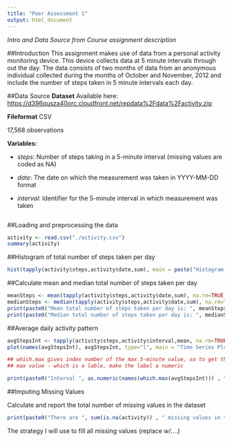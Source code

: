 ```yaml
---
title: "Peer Assessment 1"
output: html_document
---
```


_Intro and Data Source from Course assignment description_

##Introduction
This assignment makes use of data from a personal activity monitoring device. This device collects data at 5 minute intervals through out the day. The data consists of two months of data from an anonymous individual collected during the months of October and November, 2012 and include the number of steps taken in 5 minute intervals each day.

##Data Source
**Dataset** Available here: [https://d396qusza40orc.cloudfront.net/repdata%2Fdata%2Factivity.zip](https://d396qusza40orc.cloudfront.net/repdata%2Fdata%2Factivity.zip)

**Fileformat** CSV

17,568 observations

**Variables:**

* _steps_: Number of steps taking in a 5-minute interval (missing values are coded as NA)

* _date_: The date on which the measurement was taken in YYYY-MM-DD format

* _interval_: Identifier for the 5-minute interval in which measurement was taken


```r
```

##Loading and preprocessing the data
```r
activity <- read.csv("./activity.csv")
summary(activity)
```

##Histogram of total number of steps taken per day
```r
hist(tapply(activity$steps,activity$date,sum), main = paste("Histogram of Total Number of Steps Taken per Day"), xlab="Sum of Steps")
```


##Calculate mean and median total number of steps taken per day
```r
meanSteps <- mean(tapply(activity$steps,activity$date,sum), na.rm=TRUE)
medianSteps <- median(tapply(activity$steps,activity$date,sum), na.rm=TRUE)
print(paste0("Mean total number of steps taken per day is: ", meanSteps), digits = 2)
print(paste0("Median total number of steps taken per day is: ", medianSteps))
```

##Average daily activity pattern
```r

avgStepsInt <- tapply(activity$steps,activity$interval,mean, na.rm=TRUE)
plot(names(avgStepsInt), avgStepsInt, type="l", main = "Time Series Plot", xlab="5-minute Intervals", ylab="Avg Steps")

## which.max gives index number of the max 5-minute value, so to get the
## max value - which is a lable, make the label a numeric

print(paste0("Interval ", as.numeric(names(which.max(avgStepsInt))) , " contains the maximum number of steps."))

```

##Imputing Missing Values

Calculate and report the total number of missing values in the dataset

```r

print(paste0("There are ", sum(is.na(activity)) , " missing values in the dataset."))

```
The strategy I will use to fill all missing values (replace w/....)
